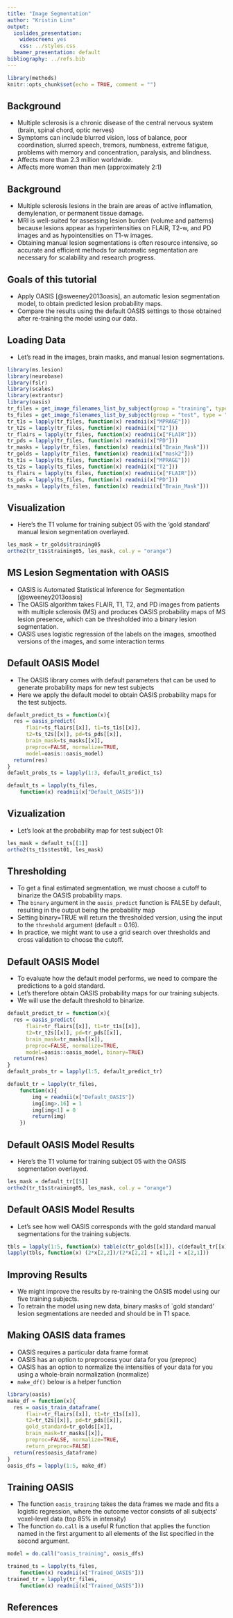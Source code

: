 ```yaml
---
title: "Image Segmentation"
author: "Kristin Linn"
output:
  ioslides_presentation:
    widescreen: yes
    css: ../styles.css
  beamer_presentation: default
bibliography: ../refs.bib       
---
```


```r
library(methods)
knitr::opts_chunk$set(echo = TRUE, comment = "")
```

## Background
- Multiple sclerosis is a chronic disease of the central nervous system (brain, spinal chord, optic nerves)
- Symptoms can include blurred vision, loss of balance, poor coordination, slurred speech, tremors, numbness, extreme fatigue, problems with memory and concentration, paralysis, and blindness.
- Affects more than 2.3 million worldwide.
- Affects more women than men (approximately 2:1)


## Background
- Multiple sclerosis lesions in the brain are areas of active inflamation, demylenation, or permanent tissue damage. 
- MRI is well-suited for assessing lesion burden (volume and patterns) because lesions appear as hyperintensities on FLAIR, T2-w, and PD images and as hypointensities on T1-w images.
- Obtaining manual lesion segmentations is often resource intensive, so accurate and efficient methods for automatic segmentation are necessary for scalability and research progress.


## Goals of this tutorial
- Apply OASIS [@sweeney2013oasis], an automatic lesion segmentation model, to obtain predicted lesion probability maps.
- Compare the results using the default OASIS settings to those obtained after re-training the model using our data.


## Loading Data
- Let's read in the images, brain masks, and manual lesion segmentations.

```r
library(ms.lesion)
library(neurobase)
library(fslr)
library(scales)
library(extrantsr)
library(oasis)
tr_files = get_image_filenames_list_by_subject(group = "training", type = "coregistered")
ts_files = get_image_filenames_list_by_subject(group = "test", type = "coregistered")
tr_t1s = lapply(tr_files, function(x) readnii(x["MPRAGE"]))
tr_t2s = lapply(tr_files, function(x) readnii(x["T2"]))
tr_flairs = lapply(tr_files, function(x) readnii(x["FLAIR"]))
tr_pds = lapply(tr_files, function(x) readnii(x["PD"]))
tr_masks = lapply(tr_files, function(x) readnii(x["Brain_Mask"]))
tr_golds = lapply(tr_files, function(x) readnii(x["mask2"]))
ts_t1s = lapply(ts_files, function(x) readnii(x["MPRAGE"]))
ts_t2s = lapply(ts_files, function(x) readnii(x["T2"]))
ts_flairs = lapply(ts_files, function(x) readnii(x["FLAIR"]))
ts_pds = lapply(ts_files, function(x) readnii(x["PD"]))
ts_masks = lapply(ts_files, function(x) readnii(x["Brain_Mask"]))
```

## Visualization
- Here's the T1 volume for training subject 05 with the ‘gold standard’ manual lesion segmentation overlayed.

```r
les_mask = tr_golds$training05
ortho2(tr_t1s$training05, les_mask, col.y = "orange")
```

## MS Lesion Segmentation with OASIS
- OASIS is Automated Statistical Inference for Segmentation [@sweeney2013oasis]
- The OASIS algorithm takes FLAIR, T1, T2, and PD images from patients with multiple sclerosis (MS) and produces OASIS probability maps of MS lesion presence, which can be thresholded into a binary lesion segmentation.
- OASIS uses logistic regression of the labels on the images, smoothed versions of the images, and some interaction terms

## Default OASIS Model
- The OASIS library comes with default parameters that can be used to generate probability maps for new test subjects
- Here we apply the default model to obtain OASIS probability maps for the test subjects.

```r
default_predict_ts = function(x){
  res = oasis_predict(
      flair=ts_flairs[[x]], t1=ts_t1s[[x]], 
      t2=ts_t2s[[x]], pd=ts_pds[[x]], 
      brain_mask=ts_masks[[x]], 
      preproc=FALSE, normalize=TRUE, 
      model=oasis::oasis_model)
  return(res)
}
default_probs_ts = lapply(1:3, default_predict_ts)
```

```r
default_ts = lapply(ts_files, 
	function(x) readnii(x["Default_OASIS"]))
```

## Vizualization
- Let's look at the probability map for test subject 01:

```r
les_mask = default_ts[[1]]
ortho2(ts_t1s$test01, les_mask)
```

## Thresholding
- To get a final estimated segmentation, we must choose a cutoff to binarize the OASIS probability maps.
- The `binary` argument in the `oasis_predict` function is FALSE by default, resulting in the output being the probability map
- Setting binary=TRUE will return the thresholded version, using the input to the `threshold` argument (default = 0.16).
- In practice, we might want to use a grid search over thresholds and cross validation to choose the cutoff.

## Default OASIS Model
- To evaluate how the default model performs, we need to compare the predictions to a gold standard.
- Let's therefore obtain OASIS probability maps for our training subjects.
- We will use the default threshold to binarize.

```r
default_predict_tr = function(x){
  res = oasis_predict(
      flair=tr_flairs[[x]], t1=tr_t1s[[x]], 
      t2=tr_t2s[[x]], pd=tr_pds[[x]], 
      brain_mask=tr_masks[[x]], 
      preproc=FALSE, normalize=TRUE, 
      model=oasis::oasis_model, binary=TRUE)
  return(res)
}
default_probs_tr = lapply(1:5, default_predict_tr)
```

```r
default_tr = lapply(tr_files, 
	function(x){
		img = readnii(x["Default_OASIS"])
		img[img>.16] = 1
		img[img<1] = 0
		return(img)
	})
```

## Default OASIS Model Results
- Here's the T1 volume for training subject 05 with the OASIS segmentation overlayed.

```r
les_mask = default_tr[[5]]
ortho2(tr_t1s$training05, les_mask, col.y = "orange")
```

## Default OASIS Model Results
- Let's see how well OASIS corresponds with the gold standard manual segmentations for the training subjects.

```r
tbls = lapply(1:5, function(x) table(c(tr_golds[[x]]), c(default_tr[[x]])))
lapply(tbls, function(x) (2*x[2,2])/(2*x[2,2] + x[1,2] + x[2,1]))
```

## Improving Results
- We might improve the results by re-training the OASIS model using our five training subjects.
- To retrain the model using new data, binary masks of `gold standard’ lesion segmentations are needed and should be in T1 space.


## Making OASIS data frames
- OASIS requires a particular data frame format
- OASIS has an option to preprocess your data for you (preproc)
- OASIS has an option to normalize the intensities of your data for you using a whole-brain normalization (normalize)
- `make_df()` below is a helper function

```r
library(oasis)
make_df = function(x){
  res = oasis_train_dataframe(
      flair=tr_flairs[[x]], t1=tr_t1s[[x]], 
      t2=tr_t2s[[x]], pd=tr_pds[[x]], 
      gold_standard=tr_golds[[x]], 
      brain_mask=tr_masks[[x]], 
      preproc=FALSE, normalize=TRUE, 
      return_preproc=FALSE)
  return(res$oasis_dataframe)
}
oasis_dfs = lapply(1:5, make_df)
```

## Training OASIS 
- The function `oasis_training` takes the data frames we made and fits a logistic regression, where the outcome vector consists of all subjects' voxel-level data (top 85\% in intensity)
- The function `do.call` is a useful R function that applies the function named in the first argument to all elements of the list specified in the second argument.

```r
model = do.call("oasis_training", oasis_dfs)
```


```r
trained_ts = lapply(ts_files, 
	function(x) readnii(x["Trained_OASIS"]))
trained_tr = lapply(tr_files, 
	function(x) readnii(x["Trained_OASIS"]))
```

## References {.smaller}
